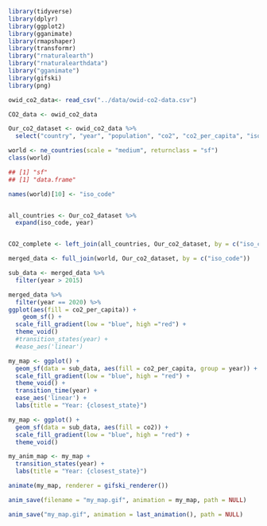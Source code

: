 ```r
library(tidyverse)
library(dplyr)
library(ggplot2)
library(gganimate)
library(rmapshaper)
library(transformr)
library("rnaturalearth")
library("rnaturalearthdata")
library("gganimate")
library(gifski)
library(png) 
```

```r
owid_co2_data<- read_csv("../data/owid-co2-data.csv")
```

```r
CO2_data <- owid_co2_data
```


```r
Our_co2_dataset <- owid_co2_data %>% 
  select("country", "year", "population", "co2", "co2_per_capita", "iso_code")
```

```r
world <- ne_countries(scale = "medium", returnclass = "sf")
class(world)

## [1] "sf"  
## [1] "data.frame"
```

```r
names(world)[10] <- "iso_code"


all_countries <- Our_co2_dataset %>%
  expand(iso_code, year)


CO2_complete <- left_join(all_countries, Our_co2_dataset, by = c("iso_code", "year"))
```


```r
merged_data <- full_join(world, Our_co2_dataset, by = c("iso_code"))
```

```r
sub_data <- merged_data %>% 
  filter(year > 2015)
```



```r
merged_data %>% 
  filter(year == 2020) %>% 
ggplot(aes(fill = co2_per_capita)) +
    geom_sf() +
  scale_fill_gradient(low = "blue", high ="red") +
  theme_void() 
  #transition_states(year) +
  #ease_aes('linear')
```

```r
my_map <- ggplot() +
  geom_sf(data = sub_data, aes(fill = co2_per_capita, group = year)) +
  scale_fill_gradient(low = "blue", high = "red") +
  theme_void() +
  transition_time(year) +
  ease_aes('linear') +
  labs(title = "Year: {closest_state}")
```

```r
my_map <- ggplot() +
  geom_sf(data = sub_data, aes(fill = co2)) +
  scale_fill_gradient(low = "blue", high = "red") +
  theme_void()
```

```r
my_anim_map <- my_map +
  transition_states(year) +
  labs(title = "Year: {closest_state}")
```

```r
animate(my_map, renderer = gifski_renderer())

anim_save(filename = "my_map.gif", animation = my_map, path = NULL)
```

```r
anim_save("my_map.gif", animation = last_animation(), path = NULL)
```